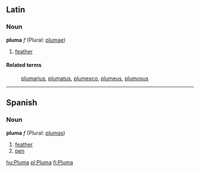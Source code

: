 ==Latin==
===Noun===
'''pluma''' ''f'' (Plural: [[plumae]])

#[[feather]]

====Related terms====
:[[plumarius]], [[plumatus]], [[plumesco]], [[plumeus]], [[plumosus]]

----

==Spanish==
===Noun===
'''pluma''' ''f'' (Plural: [[plumas]])

#[[feather]]
#[[pen]]

[[hu:Pluma]]
[[pl:Pluma]]
[[fi:Pluma]]